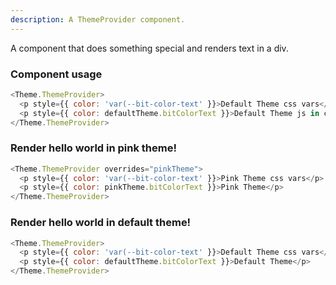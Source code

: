```yaml
---
description: A ThemeProvider component.
---
```



A component that does something special and renders text in a div.

### Component usage

```js
<Theme.ThemeProvider>
  <p style={{ color: 'var(--bit-color-text' }}>Default Theme css vars</p>
  <p style={{ color: defaultTheme.bitColorText }}>Default Theme js in css</p>
</Theme.ThemeProvider>
```

### Render hello world in pink theme!

```js
<Theme.ThemeProvider overrides="pinkTheme">
  <p style={{ color: 'var(--bit-color-text' }}>Pink Theme css vars</p>
  <p style={{ color: pinkTheme.bitColorText }}>Pink Theme</p>
</Theme.ThemeProvider>
```

### Render hello world in default theme!

```js live
<Theme.ThemeProvider>
  <p style={{ color: 'var(--bit-color-text' }}>Default Theme css vars</p>
  <p style={{ color: defaultTheme.bitColorText }}>Default Theme</p>
</Theme.ThemeProvider>
```
